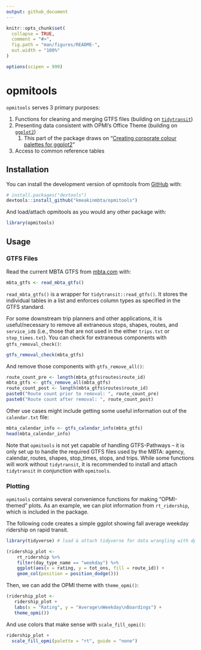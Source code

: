 ```yaml
---
output: github_document
---
```


<!-- README.md is generated from README.Rmd. Please edit that file -->

```r
knitr::opts_chunk$set(
  collapse = TRUE,
  comment = "#>",
  fig.path = "man/figures/README-",
  out.width = "100%"
)

options(scipen = 999)
```

# opmitools

<!-- badges: start -->

<!-- badges: end -->

`opmitools` serves 3 primary purposes:

1.  Functions for cleaning and merging GTFS files (building on [`tidytransit`](https://github.com/r-transit/tidytransit))
2.  Presenting data consistent with OPMI's Office Theme (building on [`ggplot2`](https://ggplot2.tidyverse.org/))
    1.  This part of the package draws on "[Creating corporate colour palettes for ggplot2](https://drsimonj.svbtle.com/creating-corporate-colour-palettes-for-ggplot2)"
3.  Access to common reference tables

## Installation

You can install the development version of opmitools from [GitHub](https://github.com/) with:

``` r
# install.packages("devtools")
devtools::install_github("kmeakinmbta/opmitools")
```

And load/attach opmitools as you would any other package with:

```r
library(opmitools)
```

## Usage

### GTFS Files

Read the current MBTA GTFS from [mbta.com](https://www.mbta.com/) with:

```r
mbta_gtfs <- read_mbta_gtfs()
```

`read_mbta_gtfs()` is a wrapper for `tidytransit::read_gtfs()`. It stores the individual tables in a list and enforces column types as specified in the GTFS standard.

For some downstream trip planners and other applications, it is useful/necessary to remove all extraneous stops, shapes, routes, and `service_id`s (i.e., those that are not used in the either `trips.txt` or `stop_times.txt`). You can check for extraneous components with `gtfs_removal_check()`:

```r
gtfs_removal_check(mbta_gtfs)
```

And remove those components with `gtfs_remove_all()`:

```r
route_count_pre <- length(mbta_gtfs$routes$route_id)
mbta_gtfs <- gtfs_remove_all(mbta_gtfs)
route_count_post <- length(mbta_gtfs$routes$route_id)
paste0("Route count prior to removal: ", route_count_pre)
paste0("Route count after removal: ", route_count_post)
```

Other use cases might include getting some useful information out of the `calendar.txt` file:

```r
mbta_calendar_info <- gtfs_calendar_info(mbta_gtfs)
head(mbta_calendar_info)
```

Note that `opmitools` is not yet capable of handling GTFS-Pathways -- it is only set up to handle the required GTFS files used by the MBTA: agency, calendar, routes, shapes, stop_times, stops, and trips. While some functions will work without `tidytransit`, it is recommended to install and attach `tidytransit` in conjunction with `opmitools`.

### Plotting

`opmitools` contains several convenience functions for making "OPMI-themed" plots. As an example, we can plot information from `rt_ridership`, which is included in the package.

The following code creates a simple ggplot showing fall average weekday ridership on rapid transit.

```r
library(tidyverse) # load & attach tidyverse for data wrangling with dplyr and plotting with ggplot2

(ridership_plot <-
    rt_ridership %>%  
    filter(day_type_name == "weekday") %>% 
    ggplot(aes(x = rating, y = tot_ons, fill = route_id)) +
    geom_col(position = position_dodge()))
```

Then, we can add the OPMI theme with `theme_opmi()`:

```r
(ridership_plot <-
   ridership_plot +
   labs(x = "Rating", y = "Average\nWeekday\nBoardings") +
   theme_opmi())
```

And use colors that make sense with `scale_fill_opmi()`:

```r
ridership_plot +
  scale_fill_opmi(palette = "rt", guide = "none")
```
